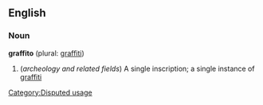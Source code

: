 == English ==
=== Noun ===
'''graffito''' (plural: [[graffiti]])

# (''archeology and related fields'') A single inscription; a single instance of [[graffiti]]

[[Category:Disputed usage]]